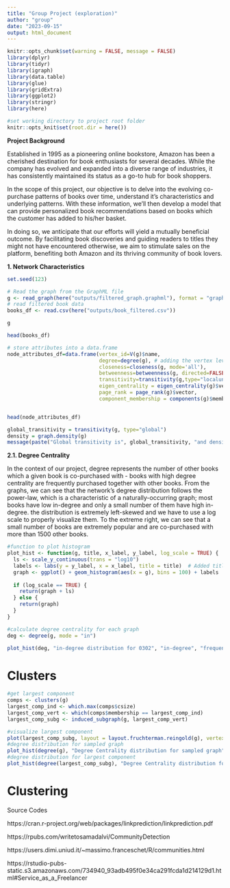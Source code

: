 ```yaml
---
title: "Group Project (exploration)"
author: "group"
date: "2023-09-15"
output: html_document
---
```


```r
knitr::opts_chunk$set(warning = FALSE, message = FALSE)
library(dplyr)
library(tidyr)
library(igraph)
library(data.table)
library(glue)
library(gridExtra)
library(ggplot2)
library(stringr)
library(here)
```

```r
#set working directory to project root folder
knitr::opts_knit$set(root.dir = here())
```

**Project Background**

Established in 1995 as a pioneering online bookstore, Amazon has been a cherished destination for book enthusiasts for several decades. While the company has evolved and expanded into a diverse range of industries, it has consistently maintained its status as a go-to hub for book shoppers.

In the scope of this project, our objective is to delve into the evolving co-purchase patterns of books over time, understand it's characteristics and underlying patterns. With these information, we'll then develop a model that can provide personalized book recommendations based on books which the customer has added to his/her basket.

In doing so, we anticipate that our efforts will yield a mutually beneficial outcome. By facilitating book discoveries and guiding readers to titles they might not have encountered otherwise, we aim to stimulate sales on the platform, benefiting both Amazon and its thriving community of book lovers.

**1. Network Characteristics**

```r
set.seed(123)

# Read the graph from the GraphML file
g <- read_graph(here("outputs/filtered_graph.graphml"), format = "graphml")
# read filtered book data
books_df <- read.csv(here("outputs/book_filtered.csv"))

g

head(books_df)

```



```r

# store attributes into a data.frame
node_attributes_df=data.frame(vertex_id=V(g)$name, 
                              degree=degree(g), # adding the vertex level attributes
                              closeness=closeness(g, mode='all'),
                              betweenness=betweenness(g, directed=FALSE),
                              transitivity=transitivity(g,type="localundirected"), # There are many NaN transitivity values; it means these nodes are isolated?
                              eigen_centrality = eigen_centrality(g)$vector,
                              page_rank = page_rank(g)$vector,
                              component_membership = components(g)$membership) #should we specify weakly or strongly connected component?


head(node_attributes_df)
```

```r
global_transitivity = transitivity(g, type="global")
density = graph.density(g)
message(paste("Global transitivity is", global_transitivity, "and density is", density))
```

**2.1. Degree Centrality**

In the context of our project, degree represents the number of other books which a given book is co-purchased with - books with high degree centrality are frequently purchased together with other books. From the graphs, we can see that the network's degree distribution follows the power-law, which is a characteristic of a naturally-occurring graph; most books have low in-degree and only a small number of them have high in-degree. the distribution is extremely left-skewed and we have to use a log scale to properly visualize them. To the extreme right, we can see that a small number of books are extremely popular and are co-purchased with more than 1500 other books. 

```r
#function to plot histogram
plot_hist <- function(g, title, x_label, y_label, log_scale = TRUE) {
  ls <- scale_y_continuous(trans = "log10")
  labels <- labs(y = y_label, x = x_label, title = title)  # Added title parameter
  graph <- ggplot() + geom_histogram(aes(x = g), bins = 100) + labels
  
  if (log_scale == TRUE) {
    return(graph + ls)
  } else {
    return(graph)
  }
}

#calculate degree centrality for each graph
deg <- degree(g, mode = "in")

plot_hist(deg, "in-degree distribution for 0302", "in-degree", "frequency (log scale)")

```

# Clusters

```r

#get largest component
comps <- clusters(g)
largest_comp_ind <- which.max(comps$csize)
largest_comp_vert <- which(comps$membership == largest_comp_ind)
largest_comp_subg <- induced_subgraph(g, largest_comp_vert)

#visualize largest component
plot(largest_comp_subg, layout = layout.fruchterman.reingold(g), vertex.size = degree(largest_comp_subg))
#degree distribution for sampled graph
plot_hist(degree(g), "Degree Centrality distribution for sampled graph", "degree centrality", "frequency", log_scale = FALSE)
#degree distribution for largest component
plot_hist(degree(largest_comp_subg), "Degree Centrality distribution for largest component", "degree centrality", "frequency", log_scale = FALSE)
```


# Clustering

Source Codes

https://cran.r-project.org/web/packages/linkprediction/linkprediction.pdf

https://rpubs.com/writetosamadalvi/CommunityDetection

https://users.dimi.uniud.it/~massimo.franceschet/R/communities.html

https://rstudio-pubs-static.s3.amazonaws.com/734940_93adb495f0e34ca291fcda1d214129d1.html#Service_as_a_Freelancer









